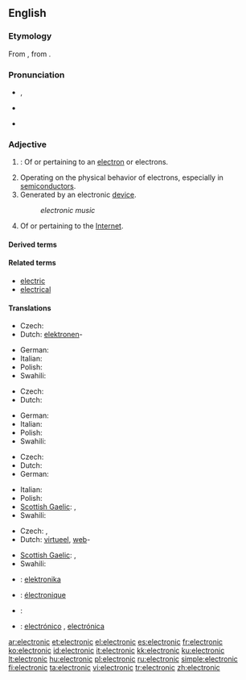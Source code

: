 ==English==

{{rank|account|party|sight|455|electronic|sea|necessary|idea}}

===Etymology===
From {{etyl|la|en}} {{term|electrinus||made of amber|lang=la}}, from {{etyl|grc|en}}  {{term|ἤλεκτρον||amber|tr=ēlektron|lang=grc|sc=polytonic}}.

===Pronunciation===
* {{a|RP}} {{IPA|/ˌɛl.ɛkˈtɹɒn.ɪk/|/ˌɛl.ɪkˈtɹɒn.ɪk/|/ɪˌlɛkˈtɹɒn.ɪk/}}, {{SAMPA|/I%lEk"trQnIk/}}
* {{a|US}} {{IPA|/ɪˌlɛkˈtɹɑː.nɪk/|/ˌiː.lɛkˈtɹɑː.nɪk/}}
* {{audio|en-us-electronic.ogg|Audio (US)}}

===Adjective===
{{en-adj|-}}

# {{context|physics|chemistry}}: Of or pertaining to an [[electron]] or electrons.
# Operating on the physical behavior of electrons, especially in [[semiconductor]]s.
# Generated by an electronic [[device]].
#: ''electronic music''
# Of or pertaining to the [[Internet]].

====Derived terms====
{{lookfrom|electronic}}

====Related terms====
* [[electric]]
* [[electrical]]

====Translations====
{{trans-top|pertaining to electrons}}
* Czech: {{t-|cs|elektronový}}
* Dutch: [[elektronen]]-
{{trans-mid}}
* German: {{t+|de|elektronisch}}
* Italian: {{t+|it|elettronico}}
* Polish: {{t-|pl|elektronowy|m}}
* Swahili: {{t|sw|ektroniki}}
{{trans-bottom}}

{{trans-top|operating on behavior of electrons}}
* Czech: {{t-|cs|elektronový}}
* Dutch: {{t-|nl|elektronisch}}
{{trans-mid}}
* German: {{t+|de|elektronisch}}
* Italian: {{t+|it|elettronico}}
* Polish: {{t+|pl|elektroniczny|m}}
* Swahili: {{t|sw|ektroniki}}
{{trans-bottom}}

{{trans-top|generated by electronic device}}
* Czech: {{t-|cs|elektronický}}
* Dutch: {{t-|nl|elektronisch}}
* German: {{t+|de|elektronisch}}
{{trans-mid}}
* Italian: {{t+|it|elettronico}}
* Polish: {{t+|pl|elektroniczny|m}}
* [[Scottish Gaelic]]: {{t-|gd|dealanach|xs=Scottish Gaelic}}, {{t-|gd|dealain|xs=Scottish Gaelic}}
* Swahili: {{t|sw|ektroniki}}
{{trans-bottom}}

{{trans-top|of or pertaining to the Internet}}
* Czech: {{t-|cs|elektronický}}, {{t-|cs|internetový}}
* Dutch: [[virtueel]], [[web]]-
{{trans-mid}}
* [[Scottish Gaelic]]: {{t-|gd|dealanach|xs=Scottish Gaelic}}, {{t-|gd|dealain|xs=Scottish Gaelic}}
* Swahili: {{t|sw|ektroniki}}
{{trans-bottom}}

{{checktrans-top}}
* {{ttbc|Esperanto}}: [[elektronika]]
* {{ttbc|French}}: [[électronique]]
{{checktrans-mid}}
* {{ttbc|German}}: {{t+|de|elektronisch}}
* {{ttbc|Spanish}}: [[electrónico]] {{m}}, [[electrónica]] {{f}}
{{checktrans-bottom}}

[[ar:electronic]]
[[et:electronic]]
[[el:electronic]]
[[es:electronic]]
[[fr:electronic]]
[[ko:electronic]]
[[id:electronic]]
[[it:electronic]]
[[kk:electronic]]
[[ku:electronic]]
[[lt:electronic]]
[[hu:electronic]]
[[pl:electronic]]
[[ru:electronic]]
[[simple:electronic]]
[[fi:electronic]]
[[ta:electronic]]
[[vi:electronic]]
[[tr:electronic]]
[[zh:electronic]]